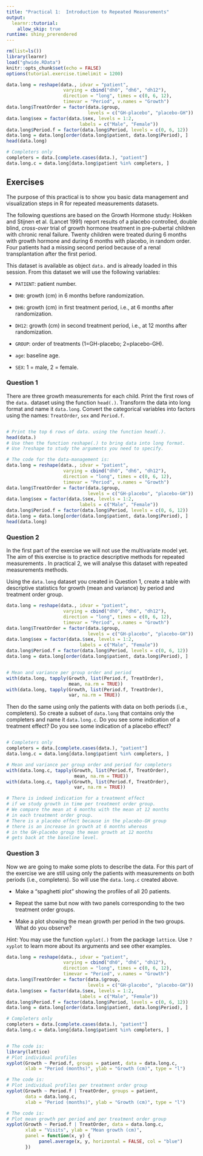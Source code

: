 ```yaml
---
title: "Practical 1:  Introduction to Repeated Measurements"
output: 
  learnr::tutorial:
    allow_skip: true
runtime: shiny_prerendered
---
```


```r
rm(list=ls())
library(learnr)
load("ghwide.RData")
knitr::opts_chunk$set(echo = FALSE)
options(tutorial.exercise.timelimit = 1200)
```
```r
data.long = reshape(data., idvar = "patient",
                     varying = cbind("dh0", "dh6", "dh12"),
                     direction = "long", times = c(0, 6, 12),
                     timevar = "Period", v.names = "Growth")
data.long$TreatOrder = factor(data.$group,
                              levels = c("GH-placebo", "placebo-GH"))
data.long$sex = factor(data.$sex, levels = 1:2,
                           labels = c("Male", "Female"))
data.long$Period.f = factor(data.long$Period, levels = c(0, 6, 12))
data.long = data.long[order(data.long$patient, data.long$Period), ]
head(data.long)

# Completers only
completers = data.[complete.cases(data.), "patient"]
data.long.c = data.long[data.long$patient %in% completers, ]
```


## Exercises

The purpose of this practical is to show you basic data management and visualization steps in R for repeated measurements datasets.

The following questions are based on the Growth Hormone study: Hokken and Stijnen et al. (Lancet 1991) report results of a placebo controlled, double blind, *cross-over* trial of growth hormone treatment in pre-pubertal children with chronic renal failure. Twenty children were treated during 6 months with growth hormone and during 6 months with placebo, in random order. Four patients had a missing second period because of a renal transplantation after the first period.


This dataset is available as object `data.` and is already loaded in this session. From this dataset we will use the following variables:

- `PATIENT`: patient number.

- `DH0`: growth (cm) in 6 months before randomization.

- `DH6`: growth (cm) in first treatment period, i.e., at 6 months after randomization.

- `DH12`: growth (cm) in second treatment period, i.e., at 12 months after randomization.

- `GROUP`: order of treatments (1=GH-placebo; 2=placebo-GH).

- `age`: baseline age.

- `SEX`: 1 = male, 2 = female.

### Question 1


There are three growth measurements for each child. Print the first rows of the `data.` dataset using the function `head(.)`. Transform the data into long format and name it `data.long`. Convert the categorical variables into factors using the names: `TreatOrder`, `sex` and `Period.f`. 


```r

```

```r
# Print the top 6 rows of data. using the function head(.). 
head(data.)
# Use then the function reshape(.) to bring data into long format. 
# Use ?reshape to study the arguments you need to specify.
```

```r
# The code for the data-management is:
data.long = reshape(data., idvar = "patient", 
                     varying = cbind("dh0", "dh6", "dh12"), 
                     direction = "long", times = c(0, 6, 12), 
                     timevar = "Period", v.names = "Growth")
data.long$TreatOrder = factor(data.$group, 
                              levels = c("GH-placebo", "placebo-GH"))
data.long$sex = factor(data.$sex, levels = 1:2, 
                           labels = c("Male", "Female"))
data.long$Period.f = factor(data.long$Period, levels = c(0, 6, 12))
data.long = data.long[order(data.long$patient, data.long$Period), ]
head(data.long)
```



### Question 2
In the first part of the exercise we will not use the multivariate model yet. The aim of this exercise is to practice descriptive methods for repeated measurements . In practical 2, we will analyse this dataset with repeated measurements methods. 


Using the `data.long` dataset you created in Question 1, create a table with descriptive statistics for growth (mean and variance) by period and treatment order group. 

```r
data.long = reshape(data., idvar = "patient", 
                     varying = cbind("dh0", "dh6", "dh12"), 
                     direction = "long", times = c(0, 6, 12), 
                     timevar = "Period", v.names = "Growth")
data.long$TreatOrder = factor(data.$group, 
                              levels = c("GH-placebo", "placebo-GH"))
data.long$sex = factor(data.$sex, levels = 1:2, 
                           labels = c("Male", "Female"))
data.long$Period.f = factor(data.long$Period, levels = c(0, 6, 12))
data.long = data.long[order(data.long$patient, data.long$Period), ]
```

```r

```

```r
# Mean and variance per group order and period
with(data.long, tapply(Growth, list(Period.f, TreatOrder), 
                       mean, na.rm = TRUE))
with(data.long, tapply(Growth, list(Period.f, TreatOrder), 
                       var, na.rm = TRUE))
```

Then do the same using only the patients with data on both periods (i.e., completers). So create a subset of `data.long` that contains only the completers and name it `data.long.c`.  Do you see some indication of a treatment effect? Do you see some indication of a placebo effect?


```r

```

```r
# Completers only
completers = data.[complete.cases(data.), "patient"]
data.long.c = data.long[data.long$patient %in% completers, ]
```

```r
# Mean and variance per group order and period for completers
with(data.long.c, tapply(Growth, list(Period.f, TreatOrder), 
                         mean, na.rm = TRUE))
with(data.long.c, tapply(Growth, list(Period.f, TreatOrder),
                         var, na.rm = TRUE))
```


```r
# There is indeed indication for a treatment effect 
# if we study growth in time per treatment order group. 
# We compare the mean at 6 months with the mean at 12 months 
# in each treatment order group. 
# There is a placebo effect because in the placebo-GH group 
# there is an increase in growth at 6 months whereas 
# in the GH-placebo group the mean growth at 12 months 
# gets back at the baseline level.
```



### Question 3

Now we are going to make some plots to describe the data. For this part of the exercise we are still using only the patients with measurements on both periods (i.e., completers).  So will use the `data.long.c` created above.

- Make a "spaghetti plot" showing the profiles of all 20 patients. 

- Repeat the same but now with two panels corresponding to the two treatment order groups. 

- Make a plot showing the mean growth per period in the two groups. What do you observe?


*Hint:* You may use the function `xyplot(.)` from the package `lattice`. 
 Use `?xyplot` to learn more about its arguments and see other examples. 

```r
data.long = reshape(data., idvar = "patient", 
                     varying = cbind("dh0", "dh6", "dh12"), 
                     direction = "long", times = c(0, 6, 12), 
                     timevar = "Period", v.names = "Growth")
data.long$TreatOrder = factor(data.$group, 
                              levels = c("GH-placebo", "placebo-GH"))
data.long$sex = factor(data.$sex, levels = 1:2, 
                           labels = c("Male", "Female"))
data.long$Period.f = factor(data.long$Period, levels = c(0, 6, 12))
data.long = data.long[order(data.long$patient, data.long$Period), ]

# Completers only
completers = data.[complete.cases(data.), "patient"]
data.long.c = data.long[data.long$patient %in% completers, ]
```

```r

```


```r
# The code is:
library(lattice)
# Plot individual profiles
xyplot(Growth ~ Period.f, groups = patient, data = data.long.c, 
       xlab = "Period (months)", ylab = "Growth (cm)", type = "l")
```

```r
# The code is:
# Plot individual profiles per treatment order group
xyplot(Growth ~ Period.f | TreatOrder, groups = patient, 
       data = data.long.c, 
       xlab = "Period (months)", ylab = "Growth (cm)", type = "l")
```

```r
# The code is:
# Plot mean growth per period and per treatment order group
xyplot(Growth ~ Period.f | TreatOrder, data = data.long.c,
       xlab = "Visits", ylab = "Mean growth (cm)",
       panel = function(x, y) {
            panel.average(x, y, horizontal = FALSE, col = "blue")
       })
```


